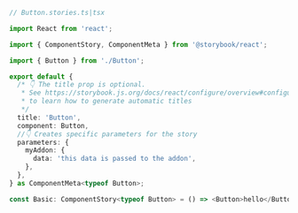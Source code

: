 ```ts
// Button.stories.ts|tsx

import React from 'react';

import { ComponentStory, ComponentMeta } from '@storybook/react';

import { Button } from './Button';

export default {
  /* 👇 The title prop is optional.
   * See https://storybook.js.org/docs/react/configure/overview#configure-story-loading
   * to learn how to generate automatic titles
   */
  title: 'Button',
  component: Button,
  //👇 Creates specific parameters for the story
  parameters: {
    myAddon: {
      data: 'this data is passed to the addon',
    },
  },
} as ComponentMeta<typeof Button>;

const Basic: ComponentStory<typeof Button> = () => <Button>hello</Button>;
```
